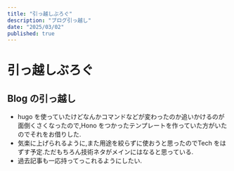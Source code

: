 ```yaml
---
title: "引っ越しぶろぐ"
description: "ブログ引っ越し"
date: "2025/03/02"
published: true
---
```


# 引っ越しぶろぐ

## Blog の引っ越し
* hugo を使っていたけどなんかコマンドなどが変わったのか追いかけるのが面倒くさくなったので,Hono をつかったテンプレートを作っていた方がいたのでそれをお借りした.
* 気楽に上げられるように,また用途を絞らずに使おうと思ったのでTech をはずす予定.ただもちろん技術ネタがメインにはなると思っている.
* 過去記事も一応持ってっこれるようにしたい.



